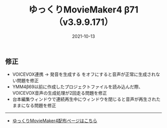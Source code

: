﻿---
title: ゆっくりMovieMaker4 β71 （v3.9.9.171）
date: 2021-10-13
tags: [YMM4,お知らせ]
---
## 修正
- VOICEVOX連携 → 発音を生成する をオフにすると音声が正常に生成されない問題を修正
- YMM4β69以前に作成したプロジェクトファイルを読み込んだ際、VOICEVOX音声の生成処理が2回走る問題を修正
- 台本編集ウィンドウで連続再生中にウィンドウを閉じると音声が再生されたままになる問題を修正

---

- [ゆっくりMovieMaker4配布ページはこちら](/ymm4/)
